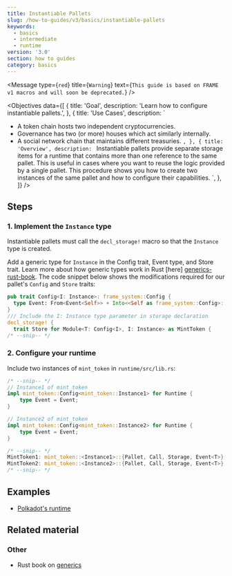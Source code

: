 ```yaml
---
title: Instantiable Pallets
slug: /how-to-guides/v3/basics/instantiable-pallets
keywords:
  - basics
  - intermediate
  - runtime
version: '3.0'
section: how to guides
category: basics
---
```


<Message
  type={`red`}
  title={`Warning`}
  text={`This guide is based on FRAME v1 macros and will soon be deprecated.`}
/>

<Objectives
  data={[
    {
      title: 'Goal',
      description: 'Learn how to configure instantiable pallets.',
    },
    {
      title: 'Use Cases',
      description: `
  - A token chain hosts two independent cryptocurrencies.
  - Governance has two (or more) houses which act similarly internally.
  - A social network chain that maintains different treasuries.
      `,
    },
    {
      title: 'Overview',
      description: `
Instantiable pallets provide separate storage items for a runtime that contains more than one reference to the same pallet.
This is useful in cases where you want to reuse the logic provided by a single pallet.
This procedure shows you how to create two instances of the same pallet and how to configure their
capabilities.
      `,
    },
  ]}
/>

## Steps

### 1. Implement the `Instance` type

Instantiable pallets must call the `decl_storage!` macro so that the `Instance` type is created.

Add a generic type for `Instance` in the Config trait, Event type, and Store trait. Learn more about how generic types work in Rust [here] [generics-rust-book]. The code snippet below shows the modifications required for our pallet's `Config` and `Store` traits:

```rust
pub trait Config<I: Instance>: frame_system::Config {
  type Event: From<Event<Self>> + Into<<Self as frame_system::Config>::Event>;
}
/// Include the I: Instance type parameter in storage declaration
decl_storage! {
  trait Store for Module<T: Config<I>, I: Instance> as MintToken {
/* --snip-- */
```

### 2. Configure your runtime

Include two instances of `mint_token` in `runtime/src/lib.rs`:

```rust
/* --snip-- */
// Instance1 of mint_token
impl mint_token::Config<mint_token::Instance1> for Runtime {
	type Event = Event;
}

// Instance2 of mint_token
impl mint_token::Config<mint_token::Instance2> for Runtime {
	type Event = Event;
}

/* --snip-- */
MintToken1: mint_token::<Instance1>::{Pallet, Call, Storage, Event<T>},
MintToken2: mint_token::<Instance2>::{Pallet, Call, Storage, Event<T>},
/* --snip-- */
```

## Examples

- [Polkadot's runtime](https://github.com/paritytech/polkadot/blob/master/runtime/polkadot/src/lib.rs#L968)

## Related material

### Other

- Rust book on [generics](https://doc.rust-lang.org/book/ch10-01-syntax.html)

[generics-rust-book]: https://doc.rust-lang.org/book/ch10-01-syntax.html

